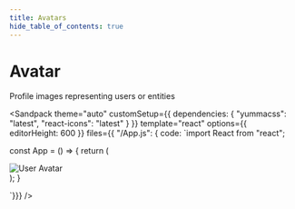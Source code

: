 ```yaml
---
title: Avatars
hide_table_of_contents: true
---
```



# Avatar

Profile images representing users or entities

<Sandpack
theme="auto"
customSetup={{ dependencies: { "yummacss": "latest", "react-icons": "latest" } }}
template="react"
options={{ editorHeight: 600 }}
files={{ "/App.js": {
code: `import React from "react";

const App = () => {
  return (
    <div className="ins h-1/1">
      <img className="dim-12 rad-half" src="https://avatars.githubusercontent.com/u/56491937?v=4" alt="User Avatar" />
    </div>
  );
}

`}}}
/>